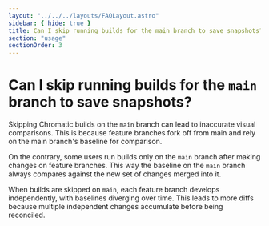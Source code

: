 ```yaml
---
layout: "../../../layouts/FAQLayout.astro"
sidebar: { hide: true }
title: Can I skip running builds for the main branch to save snapshots?
section: "usage"
sectionOrder: 3
---
```


# Can I skip running builds for the `main` branch to save snapshots?

Skipping Chromatic builds on the `main` branch can lead to inaccurate visual comparisons. This is because feature branches fork off from main and rely on the main branch's baseline for comparison.

On the contrary, some users run builds only on the `main` branch after making changes on feature branches. This way the baseline on the `main` branch always compares against the new set of changes merged into it.

When builds are skipped on `main`, each feature branch develops independently, with baselines diverging over time. This leads to more diffs because multiple independent changes accumulate before being reconciled.
